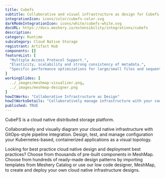 ```yaml
---
title: Cubefs
subtitle: Collaborative and visual infrastructure as design for Cubefs
integrationIcon: icons/color/cubefs-color.svg
darkModeIntegrationIcon: icons/white/cubefs-white.svg
docURL: https://docs.meshery.io/extensibility/integrations/cubefs
description: 
category: Runtime
subcategory: Cloud Native Storage
registrant: Artifact Hub
components: []
featureList: [
  "Multiple Access Protocol Support.",
  "Elasticity, scalability and strong consistency of metadata.",
  "Specific performance optimizations for large/small files and sequential/random writes."
]
workingSlides: [
  ../_images/meshmap-visualizer.png,
  ../_images/meshmap-designer.png
]
howItWorks: "Collaborative Infrastructure as Design"
howItWorksDetails: "Collaboratively manage infrastructure with your coworkers synchronously sharing the same designs."
published: TRUE
---
```

<p>
CubeFS is a cloud native distributed storage platform. 
</p>
<p>
    Collaboratively and visually diagram your cloud native infrastructure with GitOps-style pipeline integration. Design, test, and manage configuration your Kubernetes-based, containerized applications as a visual topology.
</p>
<p>
    Looking for best practice cloud native design and deployment best practices? Choose from thousands of pre-built components in MeshMap. Choose from hundreds of ready-made design patterns by importing templates from Meshery Catalog or use our low code designer, MeshMap, to create and deploy your own cloud native infrastructure designs.
</p>

